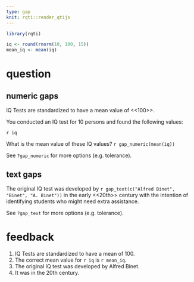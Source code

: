 ```yaml
---
type: gap
knit: rqti::render_qtijs
---
```


```r
library(rqti)
```

```r
iq <- round(rnorm(10, 100, 15))
mean_iq <- mean(iq)
```

# question

## numeric gaps

IQ Tests are standardized to have a mean value of <<100>>.

You conducted an IQ test for 10 persons and found the following values: 

`r iq`

What is the mean value of these IQ values? `r gap_numeric(mean(iq))`

See `?gap_numeric` for more options (e.g. tolerance).

## text gaps

The original IQ test was developed by `r gap_text(c("Alfred Binet", "Binet", "A. Binet"))` in the early <<20th>> century with the intention of identifying students who might need extra assistance.

See `?gap_text` for more options (e.g. tolerance).

# feedback

1. IQ Tests are standardized to have a mean of 100.
1. The correct mean value for `r iq` is `r mean_iq`.
1. The original IQ test was developed by Alfred Binet.
1. It was in the 20th century.

